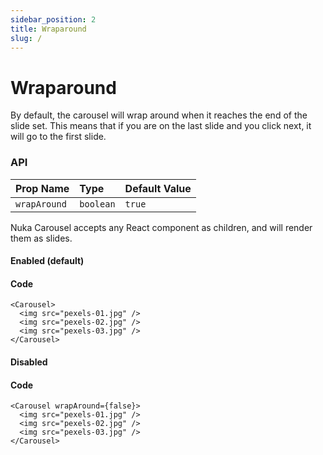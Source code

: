 ```yaml
---
sidebar_position: 2
title: Wraparound
slug: /
---
```



# Wraparound

By default, the carousel will wrap around when it reaches the end of the slide set. This means that if you are on the last slide and you click next, it will go to the first slide.

### API

| Prop Name    | Type      | Default Value |
| :----------- | :-------- | :------------ |
| `wrapAround` | `boolean` | `true`        |

Nuka Carousel accepts any React component as children, and will render them as slides.

#### Enabled (default)

<BasicButtonDemo autoplay={false} />

#### Code

```tsx
<Carousel>
  <img src="pexels-01.jpg" />
  <img src="pexels-02.jpg" />
  <img src="pexels-03.jpg" />
</Carousel>
```

#### Disabled

<BasicButtonDemo autoplay={false} wrapAround={false} />

#### Code

```tsx
<Carousel wrapAround={false}>
  <img src="pexels-01.jpg" />
  <img src="pexels-02.jpg" />
  <img src="pexels-03.jpg" />
</Carousel>
```
